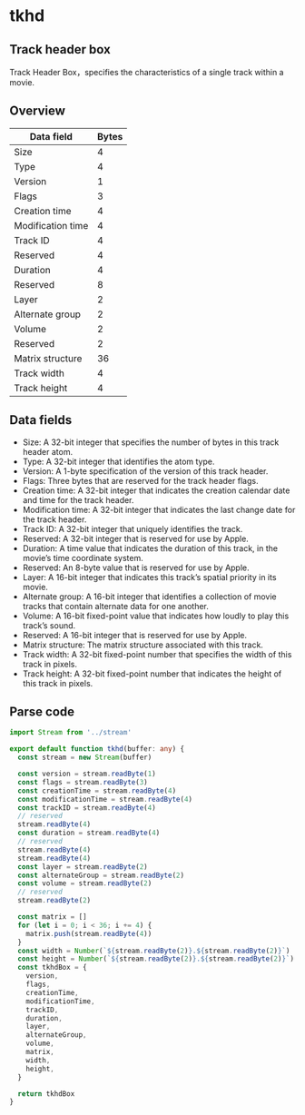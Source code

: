 # tkhd
## Track header box
Track Header Box，specifies the characteristics of a single track within a movie.
## Overview
| Data field  | Bytes |
| ----------- | ----- |
| Size        | 4     |
| Type        | 4     |
| Version        |1     |
| Flags       |3     |
| Creation time        | 4     |
| Modification time        | 4     |
| Track ID        | 4     |
| Reserved        | 4     |
| Duration       | 4   |
| Reserved        | 8   |
| Layer      | 2    |
| Alternate group        | 2     |
| Volume       | 2     |
| Reserved     | 2     |
| Matrix structure    | 36     |
| Track width     | 4     |
| Track height     | 4     |

## Data fields
- Size:
A 32-bit integer that specifies the number of bytes in this track header atom.
- Type:
A 32-bit integer that identifies the atom type.
- Version:
A 1-byte specification of the version of this track header.
- Flags:
Three bytes that are reserved for the track header flags.
- Creation time:
A 32-bit integer that indicates the creation calendar date and time for the track header.
- Modification time:
A 32-bit integer that indicates the last change date for the track header.
- Track ID:
A 32-bit integer that uniquely identifies the track.
- Reserved:
A 32-bit integer that is reserved for use by Apple.
- Duration:
A time value that indicates the duration of this track, in the movie’s time coordinate system.
- Reserved:
An 8-byte value that is reserved for use by Apple.
- Layer:
A 16-bit integer that indicates this track’s spatial priority in its movie.
- Alternate group:
A 16-bit integer that identifies a collection of movie tracks that contain alternate data for one another.
- Volume:
A 16-bit fixed-point value that indicates how loudly to play this track’s sound.
- Reserved:
A 16-bit integer that is reserved for use by Apple.
- Matrix structure:
The matrix structure associated with this track.
- Track width:
A 32-bit fixed-point number that specifies the width of this track in pixels.
- Track height:
A 32-bit fixed-point number that indicates the height of this track in pixels.

## Parse code

```ts
import Stream from '../stream'

export default function tkhd(buffer: any) {
  const stream = new Stream(buffer)

  const version = stream.readByte(1)
  const flags = stream.readByte(3)
  const creationTime = stream.readByte(4)
  const modificationTime = stream.readByte(4)
  const trackID = stream.readByte(4)
  // reserved
  stream.readByte(4)
  const duration = stream.readByte(4)
  // reserved
  stream.readByte(4)
  stream.readByte(4)
  const layer = stream.readByte(2)
  const alternateGroup = stream.readByte(2)
  const volume = stream.readByte(2)
  // reserved
  stream.readByte(2)

  const matrix = []
  for (let i = 0; i < 36; i += 4) {
    matrix.push(stream.readByte(4))
  }
  const width = Number(`${stream.readByte(2)}.${stream.readByte(2)}`)
  const height = Number(`${stream.readByte(2)}.${stream.readByte(2)}`)
  const tkhdBox = {
    version,
    flags,
    creationTime,
    modificationTime,
    trackID,
    duration,
    layer,
    alternateGroup,
    volume,
    matrix,
    width,
    height,
  }

  return tkhdBox
}
```